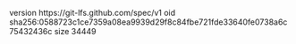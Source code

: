 version https://git-lfs.github.com/spec/v1
oid sha256:0588723c1ce7359a08ea9939d29f8c84fbe721fde33640fe0738a6c75432436c
size 34449
